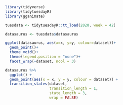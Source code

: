 ```r
library(tidyverse)
library(tidytuesdayR)
library(gganimate)
```
```r
tuesdata <- tidytuesdayR::tt_load(2020, week = 42)

datasaurus <- tuesdata$datasaurus

ggplot(datasaurus, aes(x=x, y=y, colour=dataset))+
  geom_point()+
  theme_void()+
  theme(legend.position = "none")+
  facet_wrap(~dataset, ncol = 3)
```
```r
datasaurus %>% 
  ggplot() +
  geom_point(aes(x = x, y = y, colour = dataset)) +
  transition_states(dataset, 
                    transition_length = 1,
                    state_length = 3,
                    wrap = FALSE)
```

